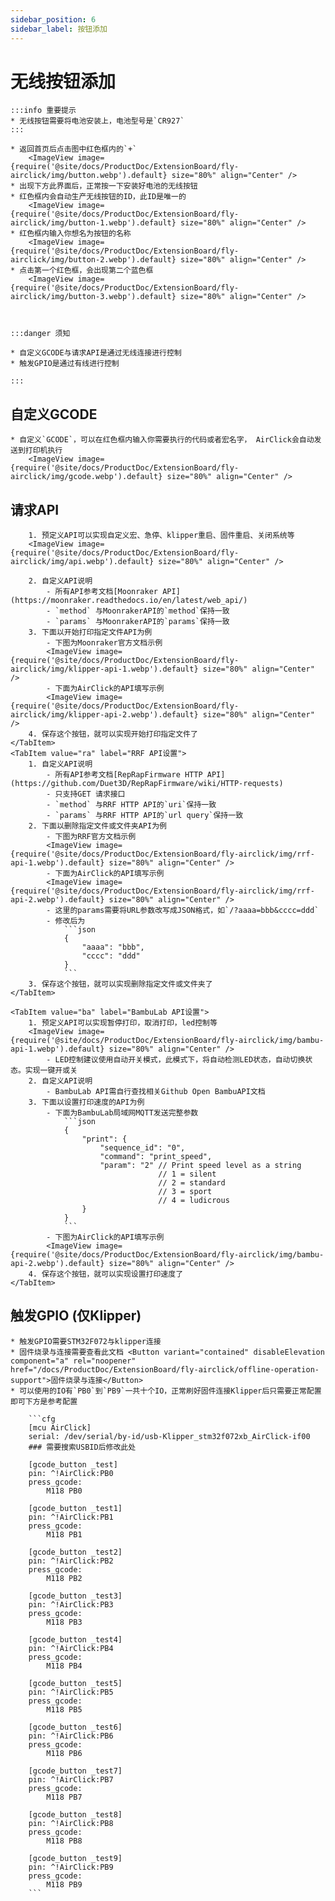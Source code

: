 ```yaml
---
sidebar_position: 6
sidebar_label: 按钮添加
---
```


# 无线按钮添加

    :::info 重要提示
    * 无线按钮需要将电池安装上，电池型号是`CR927`
    :::

    * 返回首页后点击图中红色框内的`+`
        <ImageView image={require('@site/docs/ProductDoc/ExtensionBoard/fly-airclick/img/button.webp').default} size="80%" align="Center" />
    * 出现下方此界面后，正常按一下安装好电池的无线按钮
    * 红色框内会自动生产无线按钮的ID，此ID是唯一的
        <ImageView image={require('@site/docs/ProductDoc/ExtensionBoard/fly-airclick/img/button-1.webp').default} size="80%" align="Center" />
    * 红色框内输入你想名为按钮的名称
        <ImageView image={require('@site/docs/ProductDoc/ExtensionBoard/fly-airclick/img/button-2.webp').default} size="80%" align="Center" />
    * 点击第一个红色框，会出现第二个蓝色框
        <ImageView image={require('@site/docs/ProductDoc/ExtensionBoard/fly-airclick/img/button-3.webp').default} size="80%" align="Center" />



    :::danger 须知

    * 自定义GCODE与请求API是通过无线连接进行控制
    * 触发GPIO是通过有线进行控制

    :::

## 自定义GCODE
    * 自定义`GCODE`，可以在红色框内输入你需要执行的代码或者宏名字， AirClick会自动发送到打印机执行
        <ImageView image={require('@site/docs/ProductDoc/ExtensionBoard/fly-airclick/img/gcode.webp').default} size="80%" align="Center" />

## 请求API

<Tabs>
    <TabItem value="ka" label="Klipper API设置" default>

        1. 预定义API可以实现自定义宏、急停、klipper重启、固件重启、关闭系统等
        <ImageView image={require('@site/docs/ProductDoc/ExtensionBoard/fly-airclick/img/api.webp').default} size="80%" align="Center" />

        2. 自定义API说明
            - 所有API参考文档[Moonraker API](https://moonraker.readthedocs.io/en/latest/web_api/)
            - `method` 与MoonrakerAPI的`method`保持一致
            - `params` 与MoonrakerAPI的`params`保持一致
        3. 下面以开始打印指定文件API为例
            - 下图为Moonraker官方文档示例
            <ImageView image={require('@site/docs/ProductDoc/ExtensionBoard/fly-airclick/img/klipper-api-1.webp').default} size="80%" align="Center" />
            - 下面为AirClick的API填写示例
            <ImageView image={require('@site/docs/ProductDoc/ExtensionBoard/fly-airclick/img/klipper-api-2.webp').default} size="80%" align="Center" />
        4. 保存这个按钮，就可以实现开始打印指定文件了
    </TabItem>
    <TabItem value="ra" label="RRF API设置">
        1. 自定义API说明
            - 所有API参考文档[RepRapFirmware HTTP API](https://github.com/Duet3D/RepRapFirmware/wiki/HTTP-requests)
            - 只支持GET 请求接口
            - `method` 与RRF HTTP API的`uri`保持一致
            - `params` 与RRF HTTP API的`url query`保持一致
        2. 下面以删除指定文件或文件夹API为例
            - 下图为RRF官方文档示例
            <ImageView image={require('@site/docs/ProductDoc/ExtensionBoard/fly-airclick/img/rrf-api-1.webp').default} size="80%" align="Center" />
            - 下面为AirClick的API填写示例
            <ImageView image={require('@site/docs/ProductDoc/ExtensionBoard/fly-airclick/img/rrf-api-2.webp').default} size="80%" align="Center" />
            - 这里的params需要将URL参数改写成JSON格式，如`/?aaaa=bbb&cccc=ddd`
            - 修改后为
                ```json
                {
                    "aaaa": "bbb",
                    "cccc": "ddd"
                }
                ```
        3. 保存这个按钮，就可以实现删除指定文件或文件夹了
    </TabItem>

    <TabItem value="ba" label="BambuLab API设置">
        1. 预定义API可以实现暂停打印，取消打印，led控制等
        <ImageView image={require('@site/docs/ProductDoc/ExtensionBoard/fly-airclick/img/bambu-api-1.webp').default} size="80%" align="Center" />
            - LED控制建议使用自动开关模式，此模式下，将自动检测LED状态，自动切换状态。实现一键开或关
        2. 自定义API说明
            - BambuLab API需自行查找相关Github Open BambuAPI文档
        3. 下面以设置打印速度的API为例
            - 下面为BambuLab局域网MQTT发送完整参数
                ```json
                {
                    "print": {
                        "sequence_id": "0",
                        "command": "print_speed",
                        "param": "2" // Print speed level as a string
                                     // 1 = silent
                                     // 2 = standard
                                     // 3 = sport
                                     // 4 = ludicrous
                    }
                }
                ```
            - 下图为AirClick的API填写示例
            <ImageView image={require('@site/docs/ProductDoc/ExtensionBoard/fly-airclick/img/bambu-api-2.webp').default} size="80%" align="Center" />
        4. 保存这个按钮，就可以实现设置打印速度了
    </TabItem>

</Tabs>
    

## 触发GPIO (仅Klipper)
    * 触发GPIO需要STM32F072与klipper连接
    * 固件烧录与连接需要查看此文档 <Button variant="contained" disableElevation component="a" rel="noopener" href="/docs/ProductDoc/ExtensionBoard/fly-airclick/offline-operation-support">固件烧录与连接</Button>
    * 可以使用的IO有`PB0`到`PB9`一共十个IO，正常刷好固件连接Klipper后只需要正常配置即可下方是参考配置
    
        ```cfg
        [mcu AirClick]
        serial: /dev/serial/by-id/usb-Klipper_stm32f072xb_AirClick-if00
        ### 需要搜索USBID后修改此处

        [gcode_button _test]
        pin: ^!AirClick:PB0
        press_gcode:
            M118 PB0

        [gcode_button _test1]
        pin: ^!AirClick:PB1
        press_gcode:
            M118 PB1

        [gcode_button _test2]
        pin: ^!AirClick:PB2
        press_gcode:
            M118 PB2

        [gcode_button _test3]
        pin: ^!AirClick:PB3
        press_gcode:
            M118 PB3

        [gcode_button _test4]
        pin: ^!AirClick:PB4
        press_gcode:
            M118 PB4

        [gcode_button _test5]
        pin: ^!AirClick:PB5
        press_gcode:
            M118 PB5

        [gcode_button _test6]
        pin: ^!AirClick:PB6
        press_gcode:
            M118 PB6

        [gcode_button _test7]
        pin: ^!AirClick:PB7
        press_gcode:
            M118 PB7

        [gcode_button _test8]
        pin: ^!AirClick:PB8
        press_gcode:
            M118 PB8

        [gcode_button _test9]
        pin: ^!AirClick:PB9
        press_gcode:
            M118 PB9
        ```
